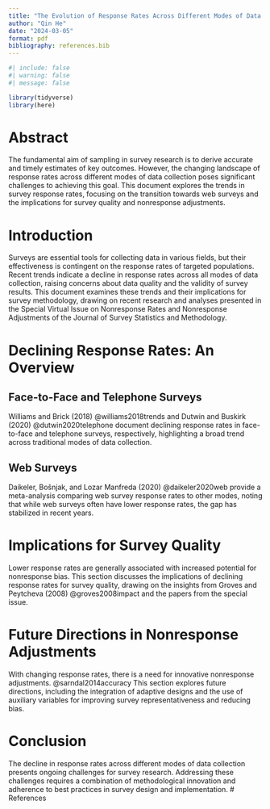 ```yaml
---
title: "The Evolution of Response Rates Across Different Modes of Data Collection and Its Implications for Survey Quality"
author: "Qin He"
date: "2024-03-05"
format: pdf
bibliography: references.bib
---
```


```r
#| include: false
#| warning: false
#| message: false

library(tidyverse)
library(here)
```

# Abstract

The fundamental aim of sampling in survey research is to derive accurate and timely estimates of key outcomes. However, the changing landscape of response rates across different modes of data collection poses significant challenges to achieving this goal. This document explores the trends in survey response rates, focusing on the transition towards web surveys and the implications for survey quality and nonresponse adjustments.

# Introduction

Surveys are essential tools for collecting data in various fields, but their effectiveness is contingent on the response rates of targeted populations. Recent trends indicate a decline in response rates across all modes of data collection, raising concerns about data quality and the validity of survey results. This document examines these trends and their implications for survey methodology, drawing on recent research and analyses presented in the Special Virtual Issue on Nonresponse Rates and Nonresponse Adjustments of the Journal of Survey Statistics and Methodology.

# Declining Response Rates: An Overview

## Face-to-Face and Telephone Surveys

Williams and Brick (2018) @williams2018trends and Dutwin and Buskirk (2020) @dutwin2020telephone document declining response rates in face-to-face and telephone surveys, respectively, highlighting a broad trend across traditional modes of data collection.

## Web Surveys

Daikeler, Bošnjak, and Lozar Manfreda (2020) @daikeler2020web provide a meta-analysis comparing web survey response rates to other modes, noting that while web surveys often have lower response rates, the gap has stabilized in recent years.

# Implications for Survey Quality

Lower response rates are generally associated with increased potential for nonresponse bias. This section discusses the implications of declining response rates for survey quality, drawing on the insights from Groves and Peytcheva (2008) @groves2008impact and the papers from the special issue.

# Future Directions in Nonresponse Adjustments

With changing response rates, there is a need for innovative nonresponse adjustments. @sarndal2014accuracy This section explores future directions, including the integration of adaptive designs and the use of auxiliary variables for improving survey representativeness and reducing bias.

# Conclusion

The decline in response rates across different modes of data collection presents ongoing challenges for survey research. Addressing these challenges requires a combination of methodological innovation and adherence to best practices in survey design and implementation. \newpage \# References
